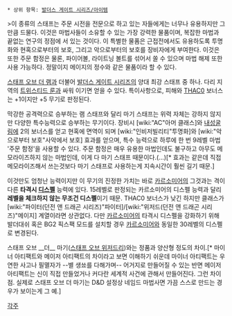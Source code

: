  * 상위 항목: [[발더스 게이트 시리즈/아이템]]

>이 종류의 스태프는 주문 시전을 전문으로 하고 있는 자들에게는 너무나 유용하지만 그만큼 드물다. 이것은 마법사들이 소유할 수 있는 가장 강력한 물품이며, 복잡한 마법과 끝없는 연구의 정점에 서 있는 것이다. 이 특별한 물품은 근접전에서도 유용하도록 투명화와 현혹으로부터의 보호, 그리고 악으로부터의 보호를 장비자에게 부여한다. 이것은 또한 주문 함정은 물론, 파이어볼, 라이트닝 볼트를 섞어서 쏠 수 있으며 마법 해제 또한 사용 가능하다. 정말이지 메이지의 정수와 같은 물품이라 할 수 있다.

[[스태프 오브 더 램]]과 더불어 [[발더스 게이트 시리즈]]의 양대 최강 스태프 중 하나. 다리 지역의 [[트위스티드 룬]]과 싸워 이기면 얻을 수 있다. 특이사항으로, 피해와 [[THAC0]] 보너스는 +1이지만 +5 무기로 판정된다.

막강한 공격력으로 승부하는 램 스태프와 달리 마기 스태프는 위력 자체는 강하지 않지만 다양한 특수능력으로 승부하는 무기이다. 장비시 [wiki:"AC"아머 클래스]와 [[내성굴림]]에 2의 보너스를 얻고 현혹에 면역이 되며 [wiki:"인비저빌리티"투명화]와 [wiki:"악으로부터 보호"사악에서 보호] 효과를 얻으며, 특수 능력으로 하루에 한 번 9레벨 마법 '주문 함정'을 사용할 수 있다. 주문 함정은 매우 유용한 마법인데도 불구하고 아무도 메모라이즈하지 않는 마법인데, 이게 다 마기 스태프 때문이다.(...)[* 효과는 같은데 직접 메모라이즈해서 쓰는것보다 마기 스태프로 사용하는게 지속시간이 훨씬 길기 때문.]

이것만도 엄청난 능력이지만 이 무기의 진정한 가치는 바로 [[카르소미어]]의 그것과는 격이 다른 '''타격시 [[디스펠]]''' 능력에 있다. 15레벨로 판정되는 카르소미어의 디스펠 능력과 달리 '''레벨을 체크하지 않는 무조건 디스펠'''이기 때문. THAC0 보너스가 낮긴 하지만 클래스가 [wiki:"파이터(던전 앤 드래곤 시리즈)"파이터]/[wiki:"위저드(던전 앤 드래곤 시리즈)"메이지] 계열이라면 상관없다. 다만 [[카르소미어]]의 타격시 디스펠을 강화하기 위해 발더대쉬 혹은 BG2 픽스팩 모드를 설치할 경우 [[카르소미어]]와 동일한 30레벨의 디스펠로 변경된다.

스태프 오브 __더__ 마기([[스태프 오브 위저드리]])와는 정품과 양산형 정도의 차이.[* 마이너 아티팩트와 메이저 아티팩트의 차이라고 보면 이해하기 쉬운데 마이너 아티팩트는 우연한 사고나 필멸자가 --별 생쑈를 다해가며-- 어거지로 만들어질 수 있는 반면 메이저 아티팩트는 신이 직접 만들었거나 커다란 세계적 사건에 관해서 만들어진다. 그런 차이점. 실제로 스태프 오브 더 마기는 D&D 설정상 네임드 마법사면 가끔 스스로 만드는 경우가 보이는게 그 예.]

[[각주]]
